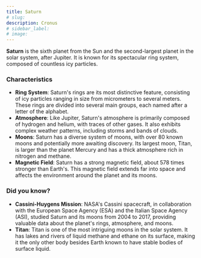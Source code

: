 ```yaml
---
title: Saturn
# slug: 
description: Cronus
# sidebar_label: 
# image: 
---
```



**Saturn** is the sixth planet from the Sun and the second-largest planet in the solar system, after Jupiter. It is known for its spectacular ring system, composed of countless icy particles.

### Characteristics

- **Ring System**: Saturn's rings are its most distinctive feature, consisting of icy particles ranging in size from micrometers to several meters. These rings are divided into several main groups, each named after a letter of the alphabet.
- **Atmosphere**: Like Jupiter, Saturn's atmosphere is primarily composed of hydrogen and helium, with traces of other gases. It also exhibits complex weather patterns, including storms and bands of clouds.
- **Moons**: Saturn has a diverse system of moons, with over 80 known moons and potentially more awaiting discovery. Its largest moon, Titan, is larger than the planet Mercury and has a thick atmosphere rich in nitrogen and methane.
- **Magnetic Field**: Saturn has a strong magnetic field, about 578 times stronger than Earth's. This magnetic field extends far into space and affects the environment around the planet and its moons.

### Did you know?

- **Cassini-Huygens Mission**: NASA's Cassini spacecraft, in collaboration with the European Space Agency (ESA) and the Italian Space Agency (ASI), studied Saturn and its moons from 2004 to 2017, providing valuable data about the planet's rings, atmosphere, and moons.
- **Titan**: Titan is one of the most intriguing moons in the solar system. It has lakes and rivers of liquid methane and ethane on its surface, making it the only other body besides Earth known to have stable bodies of surface liquid.